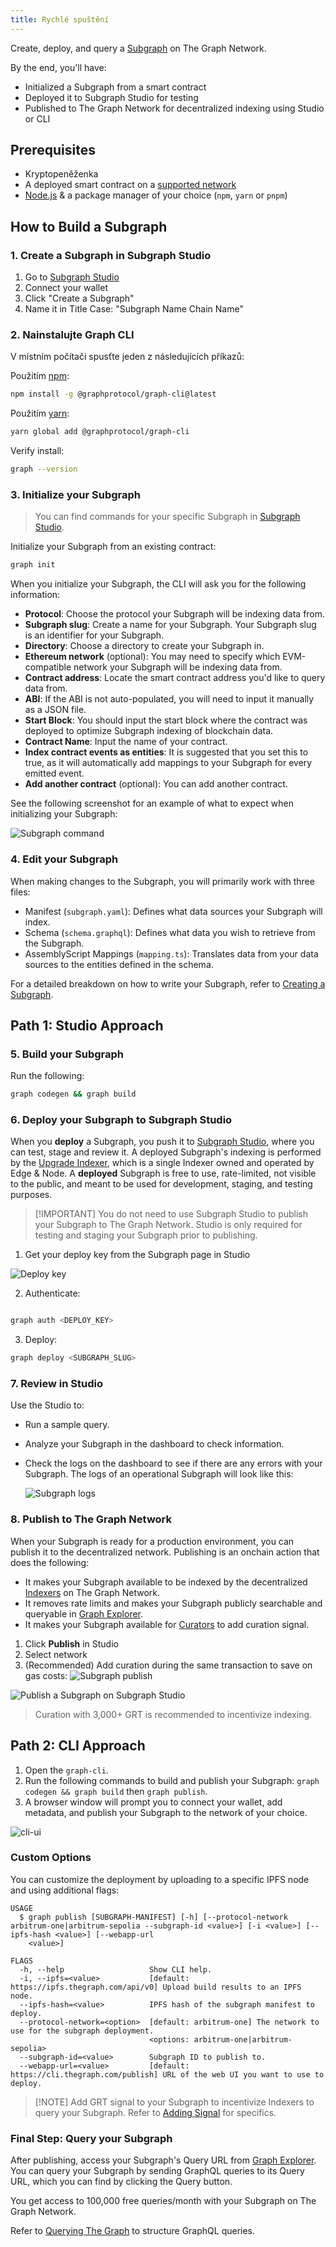 ```yaml
---
title: Rychlé spuštění
---
```


Create, deploy, and query a [Subgraph](/subgraphs/developing/developer-faq/#1-what-is-a-subgraph) on The Graph Network.

By the end, you'll have:

- Initialized a Subgraph from a smart contract
- Deployed it to Subgraph Studio for testing
- Published to The Graph Network for decentralized indexing using Studio or CLI

## Prerequisites

- Kryptopeněženka
- A deployed smart contract on a [supported network](/supported-networks/)
- [Node.js](https://nodejs.org/) & a package manager of your choice (`npm`, `yarn` or `pnpm`)

## How to Build a Subgraph

### 1. Create a Subgraph in Subgraph Studio

1. Go to [Subgraph Studio](https://thegraph.com/studio/)
2. Connect your wallet
3. Click "Create a Subgraph"
4. Name it in Title Case: "Subgraph Name Chain Name"

### 2. Nainstalujte Graph CLI

V místním počítači spusťte jeden z následujících příkazů:

Použitím [npm](https://www.npmjs.com/):

```sh
npm install -g @graphprotocol/graph-cli@latest
```

Použitím [yarn](https://yarnpkg.com/):

```sh
yarn global add @graphprotocol/graph-cli
```

Verify install:

```sh
graph --version
```

### 3. Initialize your Subgraph

> You can find commands for your specific Subgraph in [Subgraph Studio](https://thegraph.com/studio/).

Initialize your Subgraph from an existing contract:

```sh
graph init
```

When you initialize your Subgraph, the CLI will ask you for the following information:

- **Protocol**: Choose the protocol your Subgraph will be indexing data from.
- **Subgraph slug**: Create a name for your Subgraph. Your Subgraph slug is an identifier for your Subgraph.
- **Directory**: Choose a directory to create your Subgraph in.
- **Ethereum network** (optional): You may need to specify which EVM-compatible network your Subgraph will be indexing data from.
- **Contract address**: Locate the smart contract address you'd like to query data from.
- **ABI**: If the ABI is not auto-populated, you will need to input it manually as a JSON file.
- **Start Block**: You should input the start block where the contract was deployed to optimize Subgraph indexing of blockchain data.
- **Contract Name**: Input the name of your contract.
- **Index contract events as entities**: It is suggested that you set this to true, as it will automatically add mappings to your Subgraph for every emitted event.
- **Add another contract** (optional): You can add another contract.

See the following screenshot for an example of what to expect when initializing your Subgraph:

![Subgraph command](/img/CLI-Example.png)

### 4. Edit your Subgraph

When making changes to the Subgraph, you will primarily work with three files:

- Manifest (`subgraph.yaml`): Defines what data sources your Subgraph will index.
- Schema (`schema.graphql`): Defines what data you wish to retrieve from the Subgraph.
- AssemblyScript Mappings (`mapping.ts`): Translates data from your data sources to the entities defined in the schema.

For a detailed breakdown on how to write your Subgraph, refer to [Creating a Subgraph](/subgraphs/developing/creating/starting-your-subgraph/).

## Path 1: Studio Approach

### 5. Build your Subgraph

Run the following:

```sh
graph codegen && graph build
```

### 6. Deploy your Subgraph to Subgraph Studio

When you **deploy** a Subgraph, you push it to [Subgraph Studio](https://thegraph.com/studio/), where you can test, stage and review it. A deployed Subgraph's indexing is performed by the [Upgrade Indexer](https://thegraph.com/blog/upgrade-indexer/), which is a single Indexer owned and operated by Edge & Node. A **deployed** Subgraph is free to use, rate-limited, not visible to the public, and meant to be used for development, staging, and testing purposes.

> [!IMPORTANT] You do not need to use Subgraph Studio to publish your Subgraph to The Graph Network. Studio is only required for testing and staging your Subgraph prior to publishing.

1. Get your deploy key from the Subgraph page in Studio

![Deploy key](/img/subgraph-studio-deploy-key.jpg)

2. Authenticate:

```sh

graph auth <DEPLOY_KEY>
```

3. Deploy:

```sh
graph deploy <SUBGRAPH_SLUG>
```

### 7. Review in Studio

Use the Studio to:

- Run a sample query.
- Analyze your Subgraph in the dashboard to check information.
- Check the logs on the dashboard to see if there are any errors with your Subgraph. The logs of an operational Subgraph will look like this:

  ![Subgraph logs](/img/subgraph-logs-image.png)

### 8. Publish to The Graph Network

When your Subgraph is ready for a production environment, you can publish it to the decentralized network. Publishing is an onchain action that does the following:

- It makes your Subgraph available to be indexed by the decentralized [Indexers](/indexing/overview/) on The Graph Network.
- It removes rate limits and makes your Subgraph publicly searchable and queryable in [Graph Explorer](https://thegraph.com/explorer/).
- It makes your Subgraph available for [Curators](/resources/roles/curating/) to add curation signal.

1. Click **Publish** in Studio
2. Select network
3. (Recommended) Add curation during the same transaction to save on gas costs: ![Subgraph publish](/img/studio-publish-modal.png)

![Publish a Subgraph on Subgraph Studio](/img/publish-sub-transfer.png)

> Curation with 3,000+ GRT is recommended to incentivize indexing.

## Path 2: CLI Approach

1. Open the `graph-cli`.
2. Run the following commands to build and publish your Subgraph: `graph codegen && graph build` then `graph publish`.
3. A browser window will prompt you to connect your wallet, add metadata, and publish your Subgraph to the network of your choice.

![cli-ui](/img/cli-ui.png)

### Custom Options

You can customize the deployment by uploading to a specific IPFS node and using additional flags:

```
USAGE
  $ graph publish [SUBGRAPH-MANIFEST] [-h] [--protocol-network arbitrum-one|arbitrum-sepolia --subgraph-id <value>] [-i <value>] [--ipfs-hash <value>] [--webapp-url
    <value>]

FLAGS
  -h, --help                   Show CLI help.
  -i, --ipfs=<value>           [default: https://ipfs.thegraph.com/api/v0] Upload build results to an IPFS node.
  --ipfs-hash=<value>          IPFS hash of the subgraph manifest to deploy.
  --protocol-network=<option>  [default: arbitrum-one] The network to use for the subgraph deployment.
                               <options: arbitrum-one|arbitrum-sepolia>
  --subgraph-id=<value>        Subgraph ID to publish to.
  --webapp-url=<value>         [default: https://cli.thegraph.com/publish] URL of the web UI you want to use to deploy.

```

> [!NOTE] Add GRT signal to your Subgraph to incentivize Indexers to query your Subgraph. Refer to [Adding Signal](developing/publishing/publishing-a-subgraph/#adding-signal-to-your-subgraph) for specifics.

### Final Step: Query your Subgraph

After publishing, access your Subgraph's Query URL from [Graph Explorer](https://thegraph.com/explorer/). You can query your Subgraph by sending GraphQL queries to its Query URL, which you can find by clicking the Query button.

You get access to 100,000 free queries/month with your Subgraph on The Graph Network.

Refer to [Querying The Graph](/subgraphs/querying/introduction/) to structure GraphQL queries.
